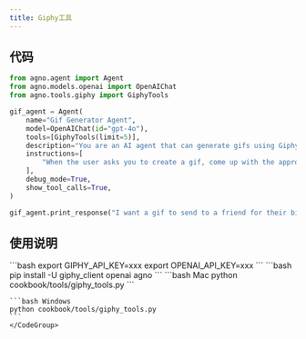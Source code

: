 ```yaml
---
title: Giphy工具
---
```

## 代码

```python cookbook/tools/giphy_tools.py
from agno.agent import Agent
from agno.models.openai import OpenAIChat
from agno.tools.giphy import GiphyTools

gif_agent = Agent(
    name="Gif Generator Agent",
    model=OpenAIChat(id="gpt-4o"),
    tools=[GiphyTools(limit=5)],
    description="You are an AI agent that can generate gifs using Giphy.",
    instructions=[
        "When the user asks you to create a gif, come up with the appropriate Giphy query and use the `search_gifs` tool to find the appropriate gif.",
    ],
    debug_mode=True,
    show_tool_calls=True,
)

gif_agent.print_response("I want a gif to send to a friend for their birthday.")
```

## 使用说明

<Steps>
  <Snippet file="create-venv-step.mdx" />

  <Step title="设置您的 API 密钥">
    ```bash
    export GIPHY_API_KEY=xxx
    export OPENAI_API_KEY=xxx
    ```
  </Step>

  <Step title="安装库">
    ```bash
    pip install -U giphy_client openai agno
    ```
  </Step>

  <Step title="运行智能体">
    <CodeGroup>
    ```bash Mac
    python cookbook/tools/giphy_tools.py
    ```

    ```bash Windows
    python cookbook/tools/giphy_tools.py
    ```
    </CodeGroup>
  </Step>
</Steps>